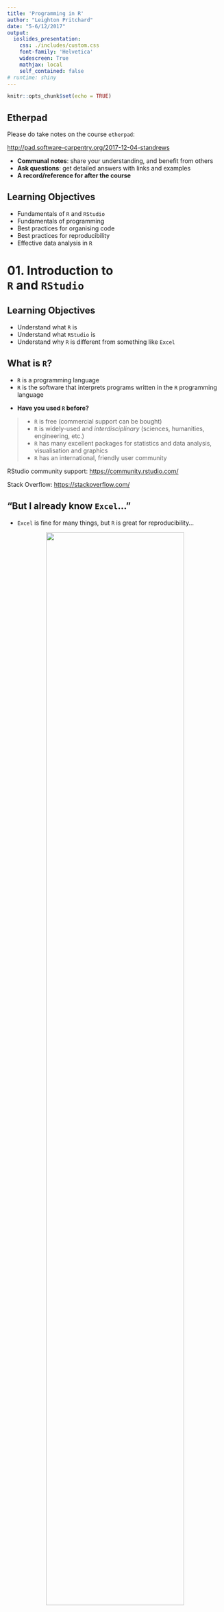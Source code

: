 ```yaml
---
title: 'Programming in R'
author: "Leighton Pritchard"
date: "5-6/12/2017"
output:
  ioslides_presentation:
    css: ./includes/custom.css
    font-family: 'Helvetica'
    widescreen: True
    mathjax: local
    self_contained: false
# runtime: shiny
---
```


```r
knitr::opts_chunk$set(echo = TRUE)
```

## Etherpad

<div class="attention">
Please do take notes on the course `etherpad`:
</div>

[http://pad.software-carpentry.org/2017-12-04-standrews](http://pad.software-carpentry.org/2017-12-04-standrews)

<div class="highlight">
* **Communal notes**: share your understanding, and benefit from others
* **Ask questions**: get detailed answers with links and examples
* **A record/reference for after the course**
</div>


## Learning Objectives

* Fundamentals of `R` and `RStudio`
* Fundamentals of programming
* Best practices for organising code
* Best practices for reproducibility
* Effective data analysis in `R`


# 01. Introduction to <br />`R` and `RStudio`


## Learning Objectives

* Understand what `R` is
* Understand what `RStudio` is
* Understand why `R` is different from something like `Excel`


## What is `R`?

* `R` is a programming language
* `R` is the software that interprets programs written in the `R` programming language

<div class="highlight">
* **Have you used `R` before?**
</div>

> * `R` is free (commercial support can be bought)
> * `R` is widely-used and *interdisciplinary* (sciences, humanities, engineering, etc.)
> * `R` has many excellent packages for statistics and data analysis, visualisation and graphics
> * `R` has an international, friendly user community

<div class="references">
<p>RStudio community support: [https://community.rstudio.com/](https://community.rstudio.com/)</p>
<p>Stack Overflow: [https://stackoverflow.com/](https://stackoverflow.com/)</p>
</div>


## "But I already know `Excel`…"

<div class="highlight">
* `Excel` is fine for many things, but `R` is great for reproducibility…
</div>

<center>
<img src="images/dt160107.gif" width="80%" />
</center>

> * ***Separates data from analysis***
> * Not point-and-click: *every step is explicit and transparent*
> * Easy to share, adapt, reuse, publish analyses with new/modified data (GitHub)
> * `R` can be run on supercomputers…

    
<div class="references">
* Mike Croucher's MLPM talk: [https://mikecroucher.github.io/MLPM_talk/](https://mikecroucher.github.io/MLPM_talk/)
</div>


## What is `RStudio`?

* `RStudio` is an *integrated development environment* (IDE) - all platforms

<center>
<img src="images/rstudio_window.png" width="50%" />
<img src="images/RStudio-Screenshot.png" width="40%" />
</center>

<div class="highlight">
* Interaction with `R` (console/'scratchpad')
* Script/code editor
* Graphics/visualisation
* Project management (`git` integration)
</div>


# 02. Getting to know `RStudio`


## Learning Objectives

* Familiarity with the `RStudio` IDE
* Introduce `R` syntax
* Learn good project management practices
* Set up a working directory with version control (`git`) in `RStudio`


## `RStudio` overview - Interactive Demo

<center>
<img src="images/rstudio-start-view.png" width="75%" />
</center>

## Challenge 01 (5min)

* **Try out some of your own calculations in the interactive console**

```r
2 ** 16
15 %% 4
15 %/% 4
```

<img src="images/red_green_sticky.png" width="100%" />

## Variables

<div class="highlight">
**Variables** are like *named boxes*
</div>

* An item of data goes in the box (called `Name`)
* When we refer to the box (*variable*) by its name, we really mean *what's in the box*

<center>
<img src="images/boxes_variables_arrow.png" width="45%" />
</center>


## Variables - Interactive Demo

```r
name <- "Samia"
name
x <- 1 / 40
x
x ^ 2
log(x)
```


## Functions

* Function (`log()`, `sin()` etc.) ≈ "canned script"
    * automate complicated tasks
    * make code more readable and reusable
* Some functions are built-in (in *base* packages, e.g. `sqrt()`, `lm()`, `plot()`)
* Some functions are *imported* in *libraries*

<div class="attention">
* Functions usually take *arguments* (*input*)
* Functions often *return* values (*output*)
</div>

## Getting Help For Functions

<center>
<div class="attention">
INTERACTIVE DEMO
</div>
</center>

```r
args(fname)            # arguments for fname
?fname                 # help page for fname
help(fname)            # help page for fname
??fname                # any mention of fname
help.search("text")    # any mention of "text"
vignette(fname)        # worked examples for fname
vignette()             # show all available vignettes
```

## Removing Variables

To remove variables from your workspace, use the `rm()` function

```r
x <- 1
ls()
rm(x, name)
ls()
```

To remove all variables use the broom in the `Environment` tab (`Rstudio`), or:

```r
rm(list=ls())
```


## Challenge 02 (5min)

What will be the value of each variable after each statement in the following program?

```r
mass <- 47.5
age <- 122
mass <- mass * 2.3
age <- age - 20
```

* `mass = 47.5, age = 102`
* `mass = 109.25, age = 102`
* `mass = 47.5, age = 122`
* `mass = 109.25, age = 122`


## Good Variable Names

* Descriptive (but not *too* long)
* Avoid existing names (e.g. `mean`, `matrix`, `list`, etc.)
* Consistent style
    * `periods.between.words`
    * `underscores_between_words`
    * `camelCaseToSeparateWords`

<center>
<div class="highlight">
**IN `R`…**
</div>
</center>

> * letters, numbers, underscores, and periods (`[a-zA-z0-9_.]`)
> * cannot start with a number
> * whitespace is not allowed


## Good Project Management Practices

<div class="highlight">
**No single 'right way' - only good principles**
</div>

* Use a single working directory per project/analysis
    - easier to move, share, and find files
    - use *relative paths* to locate files
* Treat raw data as read-only
    * keep in separate subfolder (`data`)?
* Clean data ready for work
    * keep cleaned/modified data in separate folder?
* Consider output generated by analysis to be disposable
    * can be regenerated by running analysis/code
    * don't place under version control

<div class="references">
Good Enough Practices in Scientific Computing (2017) Wilson *et al.* [http://journals.plos.org/ploscompbiol/article?id=10.1371/journal.pcbi.1005510](http://journals.plos.org/ploscompbiol/article?id=10.1371/journal.pcbi.1005510)
</class>

## Example Directory Structure

<center>
<img src="images/working-directory-structure.png" width="100%" />
</center>


## Project Management in `RStudio`

* `RStudio` tries to help you manage your projects
    * `R Project` concept - files and subdirectory structure
    * `git` integration
    * switching between multiple projects within `RStudio`
    * stores project history
    
<div class="highlight">
**Let's create a project in `RStudio`**

Using `git` for version control.
</div>

<center>
<div class="attention">
**INTERACTIVE DEMO**
</div>
</center>

<img src="images/red_green_sticky.png" width="100%" />

<div class="references">
`RStudio` projects: [https://support.rstudio.com/hc/en-us/articles/200526207-Using-Projects](https://support.rstudio.com/hc/en-us/articles/200526207-Using-Projects)
</div>


## Working in `RStudio`

<div class="highlight">
We can write code in several ways in `RStudio`
</div>

* At the console (you've done this)
* In a script
* As an interactive notebook
* As a markdown file
* As a Shiny app

We're going to create a new dataset and `R` script.

* Putting code in a script makes it easier to modify, share and run

<center>
<div class="attention">
**INTERACTIVE DEMO**
</div>
</center>


# 03. A First Analysis in `RStudio`


## Learning Objectives

* Load data into an `R` project
* Produce summary statistics of data
* Extract subsets of data
* Basic plotting in `R` (*base graphics*)


## Our Task

* Patients have been given a new treatment for arthritis
* We have measurements of inflammation over a period of days for each patient
* We want to produce a preliminary analysis and graphs for this data

<div class="highlight">
Download the file from the following link to your `data/` directory, and extract it
</div>

* [https://swcarpentry.github.io/r-novice-inflammation/files/r-novice-inflammation-data.zip](https://swcarpentry.github.io/r-novice-inflammation/files/r-novice-inflammation-data.zip)

(the link is available on the course Etherpad page)

<img src="images/red_green_sticky.png" width="100%" />


## Loading Data - Interactive Demo

* You created data manually earlier, but this is rare
* Data are most commonly read in from plain text files

<div class="highlight">
Data files can be inspected in `RStudio`
</div>

```r
read.csv(file = "data/inflammation-01.csv", header = FALSE)
```


## Challenge 03 (5min)

How would you open a similar data file that had:

* a comma (`,`) as the decimal point character
* semi-colon (`;`) as the field separator

using `read.csv()`

<center>
<div class="attention">
**Use the help function and documentation**
</div>
</center>

<img src="images/red_green_sticky.png" width="100%" />


## Indexing Data - Interactive Demo

* We use *indexing* to refer to elements of a variable
    * square brackets: `[]`
    * row, then column: `[row, column]`

```r
data[1, 1]     # First value in dataset
data[30, 20]   # Middle value of dataset
```

* To get a range of values, use the `:` separator (meaning 'to')

```r
data[1:4, 1:4]   # rows 1 to 4; columns 1 to 4
```

* To select a complete row or column, leave it blank

```r
data[5, ]     # row 5
data[, 16]    # column 16
```


## Summary Functions - Interactive Demo

* `R` provides useful functions to summarise data
* We can use *indexing* to get summary information on individual patients and days

```r
max(data)           # largest value in dataset
max(data[2, ])      # largest value for patient 2
min(data[, 7])      # smallest value on day 7
mean(data[, 7])     # mean value on day 7
sd(data[, 7])       # standard deviation of values on day 7
```


## Challenge 04 (5min)

Given the *vector* in `R`:

```r
animal <- c("m", "o", "n", "k", "e", "y")
```

Can you generate slices that do the following:

* return the first three characters
* return the last three characters
* return the first three characters *in reverse order*

* What do `animal[-1]` and `animal[-4]` do?
* Can you explain what `animal[-1:-4]` does?

<img src="images/red_green_sticky.png" width="100%" />


## Repetitive Calculations - Interactive Demo

* We could calculate mean inflammation for every patient (or day) this way, but it's tedious

<div class="highlight">
**Computers exist to do tedious things for us**
</div>

* `R` has several ways to automate this process
* We'd like to `apply` a *function* (`mean`) to each row in the `data`:

```r
apply(X = data, MARGIN = 1, FUN = mean)
```

<div class="attention">
* `MARGIN = 1`: rows
* `MARGIN = 2`: columns
</div>

```r
rowMeans(data)
colMeans(data)
```


## Base Graphics

> "The purpose of computing is insight, not numbers.” - Richard Hamming

<div class="highlight">
* `R` has many available graphics packages
    * graphically beautiful
    * specific problem domains
* 'built-in' graphics are known as *base graphics*
</div>

* Base graphics are powerful tools for visualisation and understanding


## Plotting - Interactive Demo

```r
plot(avg_inflammation_patient)

max_day_inflammation <- apply(dat, 2, max)
plot(max_day_inflammation)

plot(apply(dat,2,min))       # 3 functions in one!
```

<center>
<img src="images/plot1.png" width="30%" />
<img src="images/plot2.png" width="30%" />
<img src="images/plot3.png" width="30%" />
</center>


## Challenge 05 (5min)

Can you add a plot to your script showing:

* standard deviation, by day
* a histogram of inflammation by day

<div class="attention">
**(don't forget to commit changes)**
</div>

<img src="images/red_green_sticky.png" width="100%" />


# 04. Data Types and <br />Structures in `R`


## Learning Objectives

* Basic data types in `R`
* Common data structures in `R`
* How to find out the type/structure of `R` data
* Understand how `R`'s data types and structures relate to your own data


## Data Types and Structures in `R`

* `R` is mostly used for data analysis
* `R` has special *types* and *structures* to help you work with data
* Much of the focus is on tabular data (*data frames*) 

<center>
<div class="attention">
**INTERACTIVE DEMO**
</div>
</center>

<div class="highlight">
Understanding data types, their uses, and how they relate to your own data is key to successful analysis with `R`

(it's not just about programming)
</div>

## What Data Types Do You Expect?

<center>
<div class="attention">
**What data types would you expect to see?**

What examples of data types can you think of from your own experience?
</div>
</center>

## Data Types in `R`

* Data *types* in `R` are *atomic*
    * All data is one of these types
    * All data *structures* are built from these
    
<div class="highlight">
1. **logical**: `TRUE`, `FALSE`
2. **numeric**:
    * **integer**: `3`, `2L`, `123456`
    * **double** (*decimal*): `3.0`, `-23.45`, `pi`
3. **complex**: `3+0i`, `1+4i`
4. **character** (*text*): `"a"`, `'SWC'`, `"This is not a string"`
5. **raw**: binary data
</div>

<center>
<div class="attention">
**INTERACTIVE DEMO**
</div>
</center>


## Challenge 06 (5min)

Create examples of data with the following characteristics:

<div class="highlight">
* name: `answer`, type: `logical`
* name: `height`, type: `numeric`
* name: `dog_name`, type: `character`
</div>

For each variable, test that it has the data type you intended

<img src="images/red_green_sticky.png" width="100%" />


## Five Common `R` Data Structures

* `vector`
* `factor`
* `list`
* `matrix`
* `data.frame`

<center>
<div class="attention">
**INTERACTIVE DEMO**
</div>
</center>


## Challenge 07 (5min)

Vectors are *atomic*: they can contain only a single data *type*

What data type are the following vectors (`xx`)?

```R
xx <- c(1.7, "a")
xx <- c(TRUE, 2)
xx <- c("a", TRUE)
```

<div class="highlight">
Options: `logical`, `integer`, `numeric`, `character`
</div>

<img src="images/red_green_sticky.png" width="100%" />


## Coercion

* *Coercion* means changing data from one *type* to another
* `R` will perform *implicit coercion* on vectors to make them atomic

<div class="highlight">
`logical` $\rightarrow$ `integer` $\rightarrow$ `double` $\rightarrow$ `complex` $\rightarrow$ `character`
</div>

<center>
<div class="attention">
**If there are formatting problems with your data, you might not have the type you expect when you import into `R`**
</div>
</center>

* Manual coercion with `as.<type_name>()`

<center>
<div class="attention">
**INTERACTIVE DEMO**
</div>
</center>


## Factors

Data often comes in one of two types:

* *quantitative*: e.g. integers or real numbers <br />(`weight <- 17.2`; `rooms <- 7`)
* *categorical*:  e.g. ordered or unordered classes <br />(`grade <- "8"`, `coat <- "brindled"`)

<div class="highlight">
**This kind of distinction critical in many applications (e.g. statistical modelling)**
</div>

> * **Factors** are special vectors that represent *categorical* data
    * Stored as vectors of *labelled integers*
    * **Cannot be treated as strings/text**

<center>
<div class="attention">
**INTERACTIVE DEMO**
</div>
</center>


## Challenge 08 (5min)

Create a new `factor`, defining `control` and `case` experiments, and inspect the result:

```r
f <- factor(c("case", "control", "case", "control", "case"))
str(f)
```

<div class="attention">
**In some statistical analyses in `R` it is important that the `control` level is numbered `1`**
</div>

* Using the help available to you in `RStudio`, can you create a factor with the same values, but where the `control` level is numbered `1`?

<img src="images/red_green_sticky.png" width="100%" />


## Matrices

* *Matrices* are 2D *vectors* of atomic values
    * An extremely important data type in numerical analyses
    
<center>
<div class="attention">
**INTERACTIVE DEMO**
</div>
</center>

```r
# Create matrix of zeroes
m1 <- matrix(0, ncol = 6, nrow = 3)

# Create matrix of numbers 1 and 2
m2 <- matrix(c(1, 2), ncol = 4, nrow = 3)
```


## Challenge 09 (5min)

Can you create a matrix with:

* 5 columns
* 10 rows
* Containing the numbers `1:50`

<div class="highlight">
* Did the `matrix()` function fill the matrix by column, or by row?
* If the matrix was filled by row, can you create a new matrix that fills by column (or *vice versa*)

**Use the `Rstudio` documentation to help**
</div>

<img src="images/red_green_sticky.png" width="100%" />


## Lists

* `list`s are like *vectors*, but can hold *any combination of datatype*
    * *elements* in a `list` are denoted by `[[]]` and can be named
    
<center>
<div class="attention">
**INTERACTIVE DEMO**
</div>
</center>

```r
# create a list
l <- list(1, 'a', TRUE, matrix(0, nrow = 2, ncol = 2), f)
l_named <- list(a = "SWC", b = 1:4)
```


## Logical Indexing

* We have used *indexing*, *slicing* and *names* to get data **by 'location'**

```r
> animal[c(2,4,6)]
[1] "o" "k" "y"
> m2[2:3, 3:4]
     [,1] [,2]
[1,]    2    1
[2,]    1    2
> l_named$b
[1] 1 2 3 4
```

* *Logical indexes* can select data that meets certain criteria

<center>
<div class="attention">
**INTERACTIVE DEMO**
</div>
</center>

```r
x <- c(5.4, 6.2, 7.1, 4.8, 7.5)
mask <- c(TRUE, FALSE, TRUE, FALSE, TRUE)
x[mask]
x[x > 7]
```


# 05. Dataframes


## Learning Objectives

* Understand the concept of a `data.frame`
* Understand how a `data.frame` is built from `R` data structures
* Know how to access any element of a `data.frame`
* Read data into a `data.frame`
* Write data out from a `data.frame`


## Let's look at a `data.frame`

* The `cats` data is a `data.frame`

<center>
<div class="attention">
**INTERACTIVE DEMO**
</div>
</center>

```r
> class(cats)
[1] "data.frame"
> cats
    coat weight likes_string
1 calico    2.1            1
2  black    5.0            0
3  tabby    3.2            1
```

## What is a `data.frame`?

<div class="highlight">
* The standard `R` data structure for storing tabular, *rectangular* data
</div>

* A named `list` of `vector`s having identical lengths.
    * Each column is a `vector`
    * Each `vector` can be a different data type
    
<div class="attention">
* This is very much **LIKE** a spreadsheet, but…
    * Columns are constrained to a type
    * Columns are all the same length
</div>


## Creating a `data.frame`

<center>
<div class="attention">
**INTERACTIVE DEMO**
</div>
</center>

```r
# Create a data frame
df <- data.frame(a=c(1,2,3), b=c('eeny', 'meeny', 'miney'),
                 c=c(TRUE, FALSE, TRUE))
summary(df)
```


## Challenge 10 (5min)

I made some mistakes when defining this `data.frame`.

Can you spot and fix them?

```r
author_book <- data.frame(author_first = c('Charles', 'Ernst', "Theodosius"),
                          author_last = c(Darwin, Mayr, Dobzhansky),
                          year = c(1942, 1970))
```

<img src="images/red_green_sticky.png" width="100%" />


## Challenge 11 (5min)

Can you predict the class for each column in the following example?

```r
country_climate <- data.frame(country=c("Canada", "Panama",
                                        "South Africa", "Australia"),
                               climate=c("cold", "hot", "temperate",
                                         "hot/temperate"),
                               temperature=c(10, 30, 18, "15"),
                               northern_hemisphere=c(TRUE, TRUE, FALSE,
                                                     "FALSE"),
                               has_kangaroo=c(FALSE, FALSE, FALSE, 1))
```

<img src="images/red_green_sticky.png" width="100%" />


## Challenge 12 (5min)

Can you create the following data frame, but make `b` a vector of `character` elements, rather than a `factor`?

```r
df_chr <- data.frame(a=c(1,2,3), b=c('eeny', 'meeny', 'miney'),
                     c=c(TRUE, FALSE, TRUE))
```

<center>
<div class="attention">
**Use the `RStudio` help**
</div>
</center>

<img src="images/red_green_sticky.png" width="100%" />


## Adding rows and columns

* We *bind* `vector`s to add columns, and `list`s to add rows
    * Adding a new `factor` level may be required

```r
df <- cbind(df, vals = 3:1)
levels(df$b) <- c('eeny', 'meeny', 'miney', 'mo')
df <- rbind(df, list(4, 'mo', FALSE, 0))
```

<center>
<div class="attention">
**INTERACTIVE DEMO**
</div>
</center>


## Writing `data.frame` to file

<center>
<div class="attention">
**INTERACTIVE DEMO**
</div>
</center>

```r
write.table(df, "data/df_example.tab", sep="\t")
```

We need to provide

* the `data.frame`
* the path to the file being written
* a column separator


## Reading into a `data.frame`

<center>
<div class="attention">
**INTERACTIVE DEMO**
</div>
</center>

<div class="highlight">
* Download data from [https://raw.githubusercontent.com/resbaz/r-novice-gapminder-files/master/data/gapminder-FiveYearData.csv](https://raw.githubusercontent.com/resbaz/r-novice-gapminder-files/master/data/gapminder-FiveYearData.csv)
* Put the file in the `data/` directory

**The link is available on the course Etherpad**
</div>

```r
gapminder <- read.table("data/gapminder-FiveYearData.csv", sep=",", header=TRUE)
```

* `R` can also read data direct from the internet

```r
url <- paste("https://raw.githubusercontent.com/resbaz/r-novice-gapminder-files/",
             "master/data/gapminder-FiveYearData.csv", sep = '')
gapminder <- read.table(url, sep=",", header=TRUE)
```


## Investigating `gapminder`

<center>
<div class="attention">
**INTERACTIVE DEMO**
</div>
</center>

```r
str(gapminder)              # structure of the data.frame
typeof(gapminder$year)      # data type of a column
length(gapminder)           # length of the data.frame
nrow(gapminder)             # number of rows in data.frame
ncol(gapminder)             # number of columns in data.frame
dim(gapminder)              # number of rows and columns in data.frame
colnames(gapminder)         # column names from data.frame
head(gapminder)             # first few rows of dataframe
summary(gapminder)          # summary of data in data.frame columns
```


## Subsets of `data.frame`s

* `data.frame`s are `list`s and subset in the same way
* `data.frame`s are 2D data (tabular) and subset like `matrix`es

<center>
<div class="attention">
**INTERACTIVE DEMO**
</div>
</center>

```r
gapminder[3]                  # single column (get dataframe)
gapminder[["lifeExp"]]        # single column (get vector/factor)
gapminder$year                # single column (get vector/factor)
gapminder[1:3,]               # row slice (get dataframe)
gapminder[3,]                 # row slice (get dataframe)
gapminder[, 3]                # column slice (get vector/factor)
gapminder[, 3, drop=FALSE]    # column slice (get dataframe)
```


## Challenge 13 (5min)

I made some mistakes when subsetting `gapminder`, can you fix them?

```r
# Extract observations collected for the year 1957
gapminder[gapminder$year = 1957,]

# Extract all columns except 1 through 4
gapminder[, -1:4]

# Extract all rows where life expectancy is greater than 80 years
gapminder[gapminder$lifeExp > 80]

# ADVANCED: Extract rows for years 2002 and 2007
gapminder[gapminder$year == 2002 | 2007]
```

<img src="images/red_green_sticky.png" width="100%" />


# 06. Packages


## Learning Objectives

* Understand what packages are
* How to install a desired package
* How to use a package in your code


## Packages

In `R`:

* a *package* is the basic unit of reusable code
* many useful and specialist tools are distributed as packages
* over 10,000 packages are available at `CRAN`
* you can distribute your own code as a package

<center>
<div class="attention">
**INTERACTIVE DEMO**
</div>
</center>

```r
installed.packages()               # see installed packages
install.packages("packagename")    # install a new package
update.packages()                  # update installed packages
library(packagename)               # import a package for use in your code
```

<div class="references">
CRAN - the Comprehensive `R` Archive Network: [https://cran.r-project.org/](https://cran.r-project.org/)
</div>


## Challenge 14 (5min)

Can you check if the following packages are installed on your system, and install them if necessary?

```r
dplyr
ggplot2
knitr
```

<img src="images/red_green_sticky.png" width="100%" />


# 07. Creating Publication-<br />Quality Graphics


## Visualisation is Critical!

<center>
<img src="images/how_scientists_see_data.jpg" width="100%" />
</center>


## Learning Objectives

* Be able to use `ggplot2` to generate publication-quality graphics
* Understand the grammar of graphics


## The Grammar of Graphics

* `ggplot2` is part of the *Tidyverse*, a collection of packages for data science
    - `ggplot2` is the graphics package
    
<div class="highlight">
* **Implements the "Grammar of Graphics"**
    - Separates data from its representation
    - Helps iteratively update/refine plots
    - Helps build complex, effective visualisations from simple elements
</div>

<div class="attention">
* *data*
* *aesthetics*
* `geom`s
* *layers*
</div>

<div class="references">
Tidyverse: [https://www.tidyverse.org/](https://www.tidyverse.org/)
</div>


## A Basic Scatterplot

* You can use `ggplot2` like *base graphics*
    - `qplot()` ≈ `plot()`

<center>
<div class="attention">
**INTERACTIVE DEMO**
</div>
</center>

```r
library(ggplot2)
plot(gapminder$lifeExp, gapminder$gdpPercap, col=gapminder$continent)
qplot(lifeExp, gdpPercap, data=gapminder, colour=continent)
```

<center>
<img src="images/plot_scatterplot.png" width="40%" />
<img src="images/qplot_scatterplot.png" width="40%" />
</center>


## What is a Plot? *aesthetics*

* Each observation in the *data* is a point
* A point's *aesthetics* determine how it is rendered
    - co-ordinates on the image; size; shape; colour
* *aesthetics* can be constant or mapped to variables
* Many different plots can be generated from the same data by changing *aesthetics*

<center>
<img src="images/qplot_scatterplot.png" width="45%" />
</center>


## What is a Plot? *aesthetics*

* *aesthetics* define datapoint representations as a *new dataset*

<center>
<img src="images/scatterplot_data_table.png" width="25%" />
</center>

<div class="highlight">
**This should remind you of a `data.frame`**
</div>


## What is a Plot? `geom`s

<div class="highlight">
`geom` (short for *geometry*) defines the "type" of representation
</div>

* If data are drawn as points: **scatterplot**
* If data are drawn as lines: **line plot**
* If data are drawn as bars: **bar chart** 

<center>
<img src="images/geom_types.png" width="60%" />
</center>

<div class="attention">
* **`ggplot2` provides several `geom` types**
</div>


## What is a Plot? `geom`s

<div class="highlight">
**The same *data* and *aesthetics* can be shown with different `geom`**
</div>

<center>
<div class="attention">
**INTERACTIVE DEMO**
</div>
</center>

```r
# Generate plot of GDP per capita against life Expectancy
p <- ggplot(data=gapminder, aes(x=lifeExp, y=gdpPercap, color=continent))
p + geom_point()
p + geom_line()
```


## Challenge 15 (5min)

Can you create another figure in your script showing how *life expectancy* changes as a function of *time*, as a scatterplot?

<img src="images/red_green_sticky.png" width="100%" />


## What is a Plot? *layers*

* We've just used another "Grammar of Graphics" concept: *layers*
    - `ggplot2` plots are built as *layers*
    
<div class="highlight">
All *layers* have two components

1. *data* and *aesthetics*
2. a `geom`
</div>

* *Data* and *aesthetics* can be defined in a *base* `ggplot` object
    - values from the *base* are *inherited* by the other layers
    - the *base* can be overridden in other layers


## What is a Plot? *layers*

* *Data* and *aesthetics* can be defined in a *base* `ggplot` object
    - values from the *base* are *inherited* by the other layers
    - the *base* can be overridden in other layers

```r
p <- ggplot(data=gapminder, aes(x=lifeExp, y=gdpPercap, colour=continent))
p + geom_point()
```

<center>
<img src="images/ggplot_layers_1.png" width=80% />
</center>

## What is a Plot? *layers*

* *Data* and *aesthetics* can be defined in a *base* `ggplot` object
    - values from the *base* are *inherited* by the other layers
    - the *base* can be overridden in other layers

```r
p <- ggplot(data=gapminder, aes(x=lifeExp, y=gdpPercap, colour=continent))
p + geom_line(aes(group=country))
```

<center>
<img src="images/ggplot_layers_2.png" width=80% />
</center>

<center>
<div class="attention">
**INTERACTIVE DEMO**
</div>
</center>

## What is a Plot? *layers*

* We can use several layers of `geom`s to build a plot
    * `alpha` controls *opacity* for a layer

```r
p <- ggplot(data=gapminder, aes(x=lifeExp, y=gdpPercap, color=continent))
p + geom_line(aes(group=country)) + geom_point(alpha=0.4)
```

<center>
<img src="images/ggplot_layers_3.png" width=80% />
</center>

<center>
<div class="attention">
**INTERACTIVE DEMO**
</div>
</center>


## Challenge 16 (5min)

Can you create another figure in your script showing how *life expectancy* changes as a function of *time*, coloured by continent, with two layers:

* a line plot, grouping points by country
* a scatterplot showing each data point, with 35% opacity

(commit your changes to the `gapminder.R` script)

<img src="images/red_green_sticky.png" width="100%" />


## Transformations and `scale`s

* Data transformations are handled with `scale` layers

<div class="highlight">
* `scale` layers map data values to new aesthetics on the plot
    - axis scaling (log scales)
    - colour scaling (changing palettes)
</div>

<center>
<img src="images/ggplot_layers_4.png" width=80% />
</center>

<center>
<div class="attention">
**INTERACTIVE DEMO**
</div>
</center>


## Statistics layers

* Some `geom` layers transform the dataset
   * Usually this is a data summary (e.g. smoothing or binning)
   
<center>
<img src="images/ggplot_layers_5.png" width=80% />
</center>

<center>
<div class="attention">
**INTERACTIVE DEMO**
</div>
</center>


## Multi-panel figures

* So far all our plots have all data in a single figure
* Comparisons can be clearer with multiple panels:
    - *facets*
    - "small multiples plots"

<div class="highlight">
Use the `facet_wrap()` layer to generate grids of plots
</div>
    
<center>
<div class="attention">
**INTERACTIVE DEMO**
</div>
</center>

```r
# Compare life expectancy over time by continent
p <- ggplot(data=gapminder, aes(x=year, y=lifeExp, colour=continent,
                                group=country))
p <- p + geom_line() + scale_y_log10()
p + facet_wrap(~continent)
```


## Challenge 17 (10min)

Can you create a scatterplot and contour densities of GDP per capita against population size, with colour filled by continent?

**ADVANCED:** Transform the *x* axis to better visualise data spread, and use facets to panel density plots by year.

<img src="images/red_green_sticky.png" width="100%" />


# 08. Working with `data.frame`s in `dplyr`


## Learning Objectives

* How to manipulate `data.frame`s with the six *verbs* of `dplyr`
    * a 'grammar of data manipulation'

<div class="highlight">
* `select()`
* `filter()`
* `group_by()`
* `summarize()`
* `mutate()`
* `%>%` (pipe)
</div>


## What and Why is `dplyr`?

* `dplyr` is another package in the *Tidyverse*
* Facilitates analysis by *groups*
    * Helps avoid repetition
    
```r
> mean(gapminder[gapminder$continent == "Africa", "gdpPercap"])
[1] 2193.755
> mean(gapminder[gapminder$continent == "Americas", "gdpPercap"])
[1] 7136.11
> mean(gapminder[gapminder$continent == "Asia", "gdpPercap"])
[1] 7902.15
```

<div class="highlight">
Avoiding repetition (though automation) makes code

* **robust**
* **reproducible**
</div>


## Split-Apply-Combine

<center>
<img src="images/splitapplycombine.png" width="100%"/>
</center>


## `select()` - Interactive Demo

```r
library(dplyr)
```

<center>
<img src="images/dplyr_select.png" width="50%"/>
</center>

```r
select(gapminder, year, country, gdpPercap)
gapminder %>% select(year, country, gdpPercap)
```


## `filter()`

* `filter()` selects rows on the basis of some condition

<center>
<div class="attention">
**INTERACTIVE DEMO**
</div>
</center>

```r
filter(gapminder, continent=="Europe")

# Select gdpPercap by country and year, only for Europe
eurodata <- gapminder %>%
              filter(continent == "Europe") %>%
              select(year, country, gdpPercap)
```


## Challenge 18 (5min)

Can you write a single line (which may span multiple lines and include pipes) that produces a dataframe containing:

* life expectancy, country, and year data
* only for African nations

How many rows does the dataframe have?

<img src="images/red_green_sticky.png" width="100%" />


## `group_by()` - Interactive Demo

<center>
<img src="images/dplyr_group_by.png" width="50%"/>
</center>

```r
group_by(gapminder, continent)
gapminder %>% group_by(continent)
```


## `summarize()` - Interactive Demo

<center>
<img src="images/dplyr_summarize.png" width="50%"/>
</center>

```r
# Produce table of mean GDP by continent
gapminder %>%
    group_by(continent) %>%
    summarize(meangdpPercap=mean(gdpPercap))

```


## Challenge 19 (5min)

* Can you calculate the average life expectancy per *country* in the `gapminder` data?
* Which nation has longest life expectancy, and which the shortest?

<img src="images/red_green_sticky.png" width="100%" />


## `count()` and `n()`

* Two useful functions related to `summarize()`
    - `count()`/`tally()`: a function that reports a table of counts by group
    - `n()`: a function used *within* `summarize()`, `filter()` or `mutate()` to represent count by group
    
<center>
<div class="attention">
**INTERACTIVE DEMO**
</div>
</center>

```r
gapminder %>%
  filter(year == 2002) %>%
  count(continent, sort = TRUE)

gapminder %>%
  group_by(continent) %>%
  summarize(se_lifeExp = sd(lifeExp)/sqrt(n()))
```


## `mutate()`

* `mutate()` is a function allowing creation of new variables

<div class="highlight">
several `dplyr` *verbs* can be chained in a single operation
</div>

<center>
<div class="attention">
**INTERACTIVE DEMO**
</div>
</center>

```r
# Calculate GDP in $billion
gdp_bill <- gapminder %>%
  mutate(gdp_billion = gdpPercap * pop / 10^9)

# Calculate total/sd of GDP by continent and year
gdp_bycontinents_byyear <- gapminder %>%
    mutate(gdp_billion=gdpPercap*pop/10^9) %>%
    group_by(continent,year) %>%
    summarize(mean_gdpPercap=mean(gdpPercap),
              sd_gdpPercap=sd(gdpPercap),
              mean_gdp_billion=mean(gdp_billion),
              sd_gdp_billion=sd(gdp_billion))
```


# 09. Program Flow Control


## Learning Objectives

* How to make data-dependent choices in `R`
* Use `if()` and `else()`
* Repeat operations in `R`
* Use `for()` loops
* *vectorisation* to avoid repeating operations


## `if()` … `else`

* We often want to perform operations (or not) *conditional* on a piece of data
    * The `if()` and `else` construct is useful for this
    
```R
# if
if (condition is true) {
  PERFORM ACTION
}

# if ... else
if (condition is true) {
  PERFORM ACTION
} else {  # i.e. if the condition is false,
  PERFORM ALTERNATIVE ACTION
}
```

<center>
<div class="attention">
**INTERACTIVE DEMO**
</div>
</center>


## Challenge 20 (5min)

Can you use an `if()` statement to report whether there are any records from 2002 in the `gapminder` dataset?

Can you do the same for 2012?

<div class="attention">
**HINT:** Look at the help for the `any()` function
</div>

<img src="images/red_green_sticky.png" width="100%" />


## `for()` loops

* `for()` loops are a very common construct in programming
    - `for` each `<item>` in a group, `<do something (with the item)>`
* Not as useful in `R` as in some other languages

```r
for(iterator in set of values){
  do a thing
}
```

<center>
<div class="attention">
**INTERACTIVE DEMO**
</div>
</center>


## `while()` loops

* `while()` loops are useful when you need to *do something* **while** some condition is true

```r
while(this condition is true){
  do a thing
}
```

<center>
<div class="attention">
**INTERACTIVE DEMO**
</div>
</center>


## Challenge 21 (5min)

Can you use a `for()` loop and an `if()` statement to print whether each letter in the alphabet is a vowel?

<div class="attention">
**HINT:** Use `R`'s help for `letters` and `%in%`
</div>

<img src="images/red_green_sticky.png" width="100%" />


## Vectorisation

* `for()` and `while()` loops can be useful, but are not *efficient*
* Most functions in `R` are *vectorised*
    - When applied to a *vector*, apply to all elements in that *vector*
    - **No need to loop**
    
<div class="highlight">
You've already seen and used much of this behaviour
</div>
    
<center>
<div class="attention">
**INTERACTIVE DEMO**
</div>
</center>

```r
x < 1:4
x * 2
y <- 6:9
x + y
m <- matrix(1:12, nrow = 3, ncol = 4)
m * m
m %*% m
```


## Challenge 22 (5min)

We want to sum the following series of fractions

$\frac{1}{1^2} + \frac{1}{2^2} + \frac{1}{3^2} + \ldots + \frac{1}{n^2}$

for large values of $n$

Can you do this using vectorisation for $n = 10,000$?

<img src="images/red_green_sticky.png" width="100%" />


# 10. Functions


## Learning Objectives

* Why functions are important
* How to write a new function
* Defining a function that takes arguments
* Returning a value from a function
* Set default values for function arguments


## Why Functions?

* Functions let us run a complex series of commands in one go
    - under a memorable/descriptive name
    - invoked with that name
    - with a defined set of inputs and outputs
    - to perform a logically coherent task
    
<div class="highlight">    
Functions are the building blocks of programming
</div>

* Small functions with one obvious, clearly-defined task are good

## Defining a Function

* You will often need to write your own functions
* They take a standard form

```r
<function_name> <- function(<arg1>, <arg2>) {
  <do something>
  return(<result>)
}
```

<center>
<div class="attention">
**INTERACTIVE DEMO**
</div>
</center>

```r
my_sum <- function(a, b) {
  the_sum <- a + b
  return(the_sum)
}
```


## Documentation

* So far, you've been able to use `R`'s built-in help to see function documentation
    - This isn't available for your functions unless you write it

<center>    
<div class="highlight">
**Your future self will thank you!**

(and so will your colleagues)

*Write programs for people, not for computers*
</div>
</center>

* State what the code does (and why)
* Define inputs and outputs
* Give an example

<center>
<div class="attention">
**INTERACTIVE DEMO**
</div>
</center>



## Function Arguments

* We can define functions that take multiple arguments
* We can also define default values for arguments

<center>
<div class="attention">
**INTERACTIVE DEMO**
</div>
</center>

```r
# Calculate total GDP in gapminder data
calcGDP <- function(data, year_in=NULL, country_in=NULL) {
  gdp <- gapminder %>% mutate(gdp=(pop * gdpPercap))
  if (!is.null(year_in)) {
    gdp <- gdp %>% filter(year %in% year_in)
  }
  if (!is.null(country_in)) {
    gdp <- gdp %>% filter(country %in% country_in)
  }
  return(gdp)
}
```


## Challenge 23 (10min)

Can you write a function that takes an optional argument called `letter`, which:

* Plots the life expectancy per year for each country
* Only for countries whose name starts with a letter in `letter`
* Uses `facet_wrap()` to produce a grid of output graphs

* **ADVANCED:** Make the facet wrapping optional

<div class="highlight">
**HINT:** The following code may be useful

```r
starts.with <- substr(gapminder$country, start = 1, stop = 1)
az.countries <- gapminder[starts.with %in% c("A", "Z"), ]
```
</div>

<img src="images/red_green_sticky.png" width="100%" />


# 11. Dynamic Reports


## Learning Objectives

* Create dynamic, reproducible reports
* Markdown syntax
* Inline `R` code in documents
* Producing documents in `.pdf`, `.html`, etc.


## Literate Programming

* A *programming paradigm* introduced by Donald Knuth
* The program (or analysis) is explained in natural language
    - The *source code* is interspersed
* The whole document is *executable*

<div class="highlight">
**We can produce these documents in `RStudio`**
</div>

<div class="references">
Literate Programming, by Donald Knuth: [http://www.literateprogramming.com/knuthweb.pdf](http://www.literateprogramming.com/knuthweb.pdf)
</div>


## Create an `R Markdown` file

* `R Markdown` files embody Literate Programming in `R`
* `File` $\rightarrow$ `New File` $\rightarrow$ `R Markdown`
* Enter a title
* Save the file (gets the extension `.Rmd`)

<center>
<img src="images/rmarkdown_dialog.png" width="40%" />
<img src="images/rmarkdown_start.png" width="47%" />
</center>


## Components of an `R Markdown` file

* Header information is *fenced* by `---`

```r
---
title: "Literate Programming"
author: "Leighton Pritchard"
date: "04/12/2017"
output: html_document
---
```

* Natural language is written as plain text

```r
This is an R Markdown document. Markdown is a simple formatting syntax
```

* `R` code (which is executable) is *fenced* by *backticks*

<center>
<div class="attention">
**Click on `Knit`**
</div>
</center>


## Creating a Report

* We're going to create an `R Markdown` report on the `gapminder` data

<center>
<div class="attention">
**INTERACTIVE DEMO**
</div>
</center>